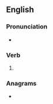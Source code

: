 ==English==

===Pronunciation===
* {{IPA|/ˈdaʊɪŋ/|lang=en}}

===Verb===
{{head|en|verb form}}

# {{present participle of|dow|lang=en|nocat=1}}

===Anagrams===
* {{anagrams|en|a=dginow|Godwin}}